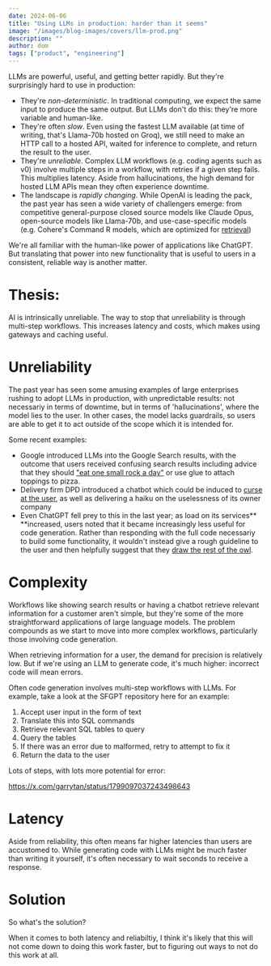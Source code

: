 ```yaml
---
date: 2024-06-06
title: "Using LLMs in production: harder than it seems"
image: "/images/blog-images/covers/llm-prod.png"
description: ""
author: dom
tags: ["product", "engineering"]
---
```


LLMs are powerful, useful, and getting better rapidly. But they're surprisingly hard to use in production:

- They're *non-deterministic*. In traditional computing, we expect the same input to produce the same output. But LLMs don't do this: they're more variable and human-like.
- They're often *slow*. Even using the fastest LLM available (at time of writing, that's Llama-70b hosted on Groq), we still need to make an HTTP call to a hosted API, waited for inference to complete, and return the result to the user. 
- They're *unreliable*. Complex LLM workflows (e.g. coding agents such as v0) involve multiple steps in a workflow, with retries if a given step fails. This multiplies latency. Aside from hallucinations, the high demand for hosted LLM APIs mean they often experience downtime.
- The landscape is *rapidly changing*. While OpenAI is leading the pack, the past year has seen a wide variety of challengers emerge: from competitive general-purpose closed source models like Claude Opus, open-source models like Llama-70b, and use-case-specific models (e.g. Cohere's Command R models, which are optimized for [retrieval](https://www.databricks.com/glossary/retrieval-augmented-generation-rag))

We're all familiar with the human-like power of applications like ChatGPT. But translating that power into new functionality that is useful to users in a consistent, reliable way is another matter. 

# Thesis:

AI is intrinsically unreliable. The way to stop that unreliability is through multi-step workflows. This increases latency and costs, which makes using gateways and caching useful.

# Unreliability

The past year has seen some amusing examples of large enterprises rushing to adopt LLMs in production, with unpredictable results: not necessariy in terms of downtime,
but in terms of 'hallucinations', where the model lies to the user. In other cases, the model lacks guardrails, so users are able to get it to act outside of the scope 
which it is intended for.

Some recent examples:

- Google introduced LLMs into the Google Search results, with the outcome that users received confusing search results including advice that 
  they should ["eat one small rock a day"](https://www.bbc.co.uk/news/articles/cd11gzejgz4o) or use glue to attach toppings to pizza.
- Delivery firm DPD introduced a chatbot which could be induced to [curse at the user](https://www.bbc.co.uk/news/technology-68025677), as well as delivering a haiku on the uselessness of its owner company
- Even ChatGPT fell prey to this in the last year; as load on its services** **increased, users noted that it became increasingly less useful for code generation. Rather than responding with the full code necessariy
  to build some functionality, it wouldn't instead give a rough guideline to the user and then helpfully suggest that they [draw the rest of the owl](https://www.reddit.com/r/funny/comments/eccj2/how_to_draw_an_owl/#lightbox).

# Complexity

Workflows like showing search results or having a chatbot retrieve relevant information for a customer aren't simple, but they're some of the more straightforward applications of 
large language models. The problem compounds as we start to move into more complex workflows, particularly those involving code generation. 

When retrieving information for a user, the demand for precision is relatively low. But if we're using an LLM to generate code, it's much higher: incorrect code will mean errors.

Often code generation involves multi-step workflows with LLMs. For example, take a look at the SFGPT repository here for an example:

1. Accept user input in the form of text
2. Translate this into SQL commands
3. Retrieve relevant SQL tables to query
4. Query the tables
5. If there was an error due to malformed, retry to attempt to fix it
6. Return the data to the user

Lots of steps, with lots more potential for error: 

https://x.com/garrytan/status/1799097037243498643

# Latency

Aside from reliability, this often means far higher latencies than users are accustomed to. While generating code with LLMs might be much faster than writing it yourself, it's
often necessary to wait seconds to receive a response. 

# Solution

So what's the solution? 

When it comes to both latency and reliabiltiy, I think it's likely that this will not come down to doing this work faster, but to figuring out ways to not do this work at 
all.

